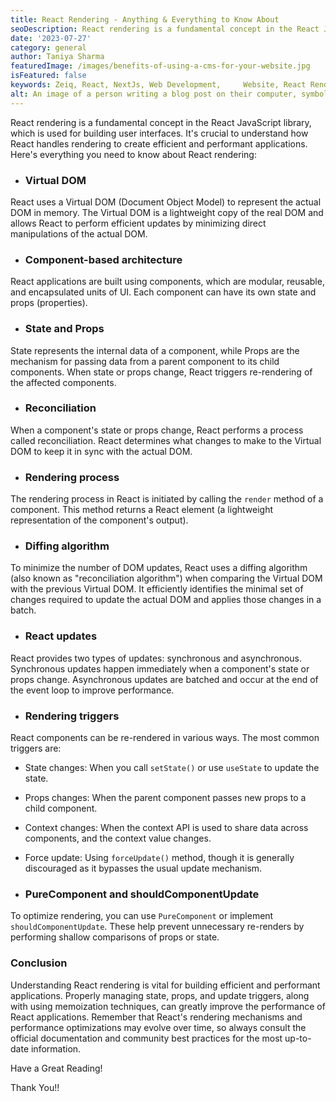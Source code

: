 ```yaml
---
title: React Rendering - Anything & Everything to Know About
seoDescription: React rendering is a fundamental concept in the React JavaScript library, which is used for building user interfaces. It's crucial to understand how React handles rendering to create efficient and performant applications.
date: '2023-07-27'
category: general
author: Taniya Sharma
featuredImage: /images/benefits-of-using-a-cms-for-your-website.jpg
isFeatured: false
keywords: Zeiq, React, NextJs, Web Development, 	Website, React Rendering , Virtual DOM, Productivity, Experince , Reconciliation, shouldComponentUpdate 
alt: An image of a person writing a blog post on their computer, symbolizing the art of blogging.
---
```




React rendering is a fundamental concept in the React JavaScript library, which is used for building user interfaces. It's crucial to understand how React handles rendering to create efficient and performant applications. Here's everything you need to know about React rendering:

 - ### Virtual DOM
 
React uses a Virtual DOM (Document Object Model) to represent the actual DOM in memory. The Virtual DOM is a lightweight copy of the real DOM and allows React to perform efficient updates by minimizing direct manipulations of the actual DOM.

 - ### Component-based architecture

React applications are built using components, which are modular, reusable, and encapsulated units of UI. Each component can have its own state and props (properties).

- ### State and Props

State represents the internal data of a component, while Props are the mechanism for passing data from a parent component to its child components. When state or props change, React triggers re-rendering of the affected components.

- ### Reconciliation

When a component's state or props change, React performs a process called reconciliation. React determines what changes to make to the Virtual DOM to keep it in sync with the actual DOM.

- ### Rendering process

The rendering process in React is initiated by calling the `render` method of a component. This method returns a React element (a lightweight representation of the component's output).

- ### Diffing algorithm

To minimize the number of DOM updates, React uses a diffing algorithm (also known as "reconciliation algorithm") when comparing the Virtual DOM with the previous Virtual DOM. It efficiently identifies the minimal set of changes required to update the actual DOM and applies those changes in a batch.

- ### React updates

React provides two types of updates: synchronous and asynchronous. Synchronous updates happen immediately when a component's state or props change. Asynchronous updates are batched and occur at the end of the event loop to improve performance.

- ### Rendering triggers 

React components can be re-rendered in various ways. The most common triggers are:

-   State changes: When you call `setState()` or use `useState` to update the state.
-   Props changes: When the parent component passes new props to a child component.
-   Context changes: When the context API is used to share data across components, and the context value changes.
-   Force update: Using `forceUpdate()` method, though it is generally discouraged as it bypasses the usual update mechanism.

- ### PureComponent and shouldComponentUpdate

To optimize rendering, you can use `PureComponent` or implement `shouldComponentUpdate`. These help prevent unnecessary re-renders by performing shallow comparisons of props or state.

### Conclusion

Understanding React rendering is vital for building efficient and performant applications. Properly managing state, props, and update triggers, along with using memoization techniques, can greatly improve the performance of React applications. Remember that React's rendering mechanisms and performance optimizations may evolve over time, so always consult the official documentation and community best practices for the most up-to-date information.

Have a Great Reading!

Thank You!!
